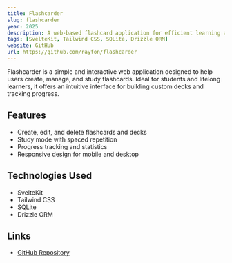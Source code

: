 ```yaml
---
title: Flashcarder
slug: flashcarder
year: 2025
description: A web-based flashcard application for efficient learning and memorisation.
tags: [SvelteKit, Tailwind CSS, SQLite, Drizzle ORM]
website: GitHub
url: https://github.com/rayfon/flashcarder
---
```


Flashcarder is a simple and interactive web application designed to help users create, manage, and study flashcards. Ideal for students and lifelong learners, it offers an intuitive interface for building custom decks and tracking progress.

## Features

- Create, edit, and delete flashcards and decks
- Study mode with spaced repetition
- Progress tracking and statistics
- Responsive design for mobile and desktop

## Technologies Used

- SvelteKit
- Tailwind CSS
- SQLite
- Drizzle ORM

## Links

- [GitHub Repository](https://github.com/rayfon/flashcarder)

